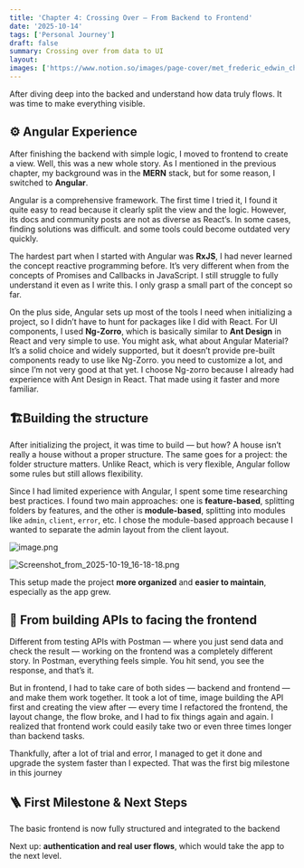 ```yaml
---
title: 'Chapter 4: Crossing Over — From Backend to Frontend'
date: '2025-10-14'
tags: ['Personal Journey']
draft: false
summary: Crossing over from data to UI
layout: 
images: ['https://www.notion.so/images/page-cover/met_frederic_edwin_church_1871.jpg']
---
```



After diving deep into the backed and understand how data truly flows. It was time to make everything visible.


## **⚙️ Angular Experience** 


After finishing the backend with simple logic, I moved to frontend to create a view. Well, this was a new whole story. As I mentioned in the previous chapter, my background was in the **MERN** stack, but for some reason, I switched to **Angular**. 


Angular is a comprehensive framework. The first time I tried it, I found it quite easy to read because it clearly split the view and the logic. However, its docs and community posts are not as diverse as React’s. In some cases, finding solutions was difficult. and some tools could become outdated very quickly. 


The hardest part when I started with Angular was **RxJS**, I had never learned the concept reactive programming before. It’s very different when from the concepts of Promises and Callbacks in JavaScript. I still struggle to fully understand it even as I write this. I only grasp a small part of the concept so far. 


On the plus side, Angular sets up most of the tools I need when initializing a project, so I didn’t have to hunt for packages like I did with React. For UI components, I used **Ng-Zorro**, which is basically similar to **Ant Design** in React and very simple to use. You might ask, what about Angular Material? It’s a solid choice and widely supported, but it doesn’t provide pre-built components ready to use like Ng-Zorro. you need to customize a lot, and since I’m not very good at that yet. I choose Ng-zorro because I already had experience with Ant Design in React. That made using it faster and more familiar. 


## 🏗️Building the structure


After initializing the project, it was time to build — but how? A house isn’t really a house without a proper structure. The same goes for a project: the folder structure matters. Unlike React, which is very flexible, Angular follow some rules but still allows flexibility. 


Since I had limited experience with Angular, I spent some time researching best practices. I found two main approaches: one is **feature-based**, splitting folders by features, and the other is **module-based**, splitting into modules like `admin`, `client`, `error`, etc. I chose the module-based approach because I wanted to separate the admin layout from the client layout.


![image.png](https://prod-files-secure.s3.us-west-2.amazonaws.com/efeae8fb-3b44-437e-a57e-be87cac69182/9471d4ef-9cac-4817-b847-1363dace0287/image.png?X-Amz-Algorithm=AWS4-HMAC-SHA256&X-Amz-Content-Sha256=UNSIGNED-PAYLOAD&X-Amz-Credential=ASIAZI2LB4667HCBG2PN%2F20251021%2Fus-west-2%2Fs3%2Faws4_request&X-Amz-Date=20251021T060807Z&X-Amz-Expires=3600&X-Amz-Security-Token=IQoJb3JpZ2luX2VjEFYaCXVzLXdlc3QtMiJGMEQCIDNTUE6vt2Q%2BRJFH0DIKnZOogXw3zP5YIUPSetn8g%2F1UAiAju71j%2FYugRBVHQ27xzlR%2Fl1zgr0hV0uxdnO9SPrsCviqIBAj%2F%2F%2F%2F%2F%2F%2F%2F%2F%2F%2F8BEAAaDDYzNzQyMzE4MzgwNSIM2AllOsPOaGogOoPnKtwDmynxy8HHci59camtcvxS0QYlfsriTUjFJAEEFObD0bG7%2Bf5KKji9AX6tePjoqb7YlFSBJZilYqZGqru6WDEJNnmh%2FWufrJ9yqTVuc8n8nYb%2BuQBLqWTNTkiPSvwK0%2BS4BMJsAR9P%2BBjd%2B4YKbXBiLOzuJeYCu5%2BmMABncumQQ1QM68DmhI%2BkCNWGQDrvOCpLLDETAkqgRS71PQ9XDrRAXDl2W0COjyyEwltWY4tO6BKF8tHSrGkrHigDTAkJ9FRp3aBHK4xI2AD0QjR1Q8PFRkBCNrGYAsZ2%2FifasC%2B9rWaBwmETaYWKxUebJjt4r9GRvyDxYkRGrFmmYvgB9YdctwfwpttlBMEE%2FIFI5gMst%2FsxeeBr0vEdmBZqpU%2BqZhmGHJk%2FEsL8pwKW0UPpDigJ%2FI6kPIqiNJEtqeLMe1oEg8lLd6pztqQpMRYdjF0XHBFT93Pgk5FnaOcm9NpIu53H4inEHQyGOX2JZbo5ERiWEG8ONY%2FudwWJlrLfRiiCdGFiorypslVTxKYQ%2FaShPLJoAwRqcFcZ0TJyGDsZgaMqgsYK34vF3bs7GMMslM5qAIugDtzXRb%2Fz9mhDvNuXJERAeUnBd4Zfvi%2BXXux20m2u7T%2FI0s%2Bgxu0zdiYvcegws8TcxwY6pgGKJwtnkUEHqymgESZTQd8JtGBjde3Wc9ExKbmmEKD%2FNNIrXoTPSorTkNXcaSag45rdnR4Yu%2F5vSINVXIgIo%2F%2FECNJ5Ykn5JK0X3fLL%2BZiSILLvfw%2FZFjGRBlpyfsp3sfvIgrqbyN8Tnva6nsCzCSX%2BA3KCsyc3akExy6VfeX%2FDuONhW0WGHvRwtSiVdgx7auBSKOYtqTN8avQ0sVe7S35U%2FbVmR%2BvF&X-Amz-Signature=dd97e73f9168eac9bb4d0f8905a1c154263df6feca35ac2c37be2a56f8ab863e&X-Amz-SignedHeaders=host&x-amz-checksum-mode=ENABLED&x-id=GetObject)


![Screenshot_from_2025-10-19_16-18-18.png](https://prod-files-secure.s3.us-west-2.amazonaws.com/efeae8fb-3b44-437e-a57e-be87cac69182/7f972964-0eb6-4f80-9cd4-38f251129d9f/Screenshot_from_2025-10-19_16-18-18.png?X-Amz-Algorithm=AWS4-HMAC-SHA256&X-Amz-Content-Sha256=UNSIGNED-PAYLOAD&X-Amz-Credential=ASIAZI2LB4664DDUDW5F%2F20251021%2Fus-west-2%2Fs3%2Faws4_request&X-Amz-Date=20251021T060807Z&X-Amz-Expires=3600&X-Amz-Security-Token=IQoJb3JpZ2luX2VjEFYaCXVzLXdlc3QtMiJIMEYCIQD%2Bnr6E84knF1fN9Dj04atEoyvERgk69Xfw86H0x%2BaHWwIhAP05BWOa4f1aRh4%2FGWEmG0K%2F9b7D1II%2BeUGtd91MqewFKogECP%2F%2F%2F%2F%2F%2F%2F%2F%2F%2F%2FwEQABoMNjM3NDIzMTgzODA1Igzm%2F0l%2BT2%2B%2BnZPLn3oq3AOlMV%2FCGSjVLIOElbYS%2Fycr%2FmBtuYMp6b3CcGz8K%2FMdjkA9WtoLVuuEcA2%2Fde4AQx7ZCJ1VGxROfOKrv%2FNE3iGJAegSrIQ9iVkEYm%2BecxQ8NdRTcN9Q%2FjMWKGP%2BRedKKiYfPbFZpjpD%2FwB513waDOH72WHoEdy8O7CHipe6Q6S%2BysAw7B28MUQ%2B%2BlvPfvp5se6T6ZCgBRf6X1CjLvlZ3stg40tF5pbw3mtaK4oYLoWtAu%2FFmZ7wF2pOuL%2Byga4o%2FDOSwslYLoJT4eyCrMV2eZbmJmGjU6aTNuPx%2B067xVTU6qzrNiips%2FKsAD1mytqL3wD2eB2TIVS3o%2BFL%2FKYymm8rxq1t6OisiWY4qVdCg%2Fgl%2FoQ8fny2TqMGgR%2FRH16kqDY%2FxGn6cVizp%2FLg7dT3XSeE1hZIdwo9GKQjWpXlWCWPzDnx%2FXlvutSDJqYej0B46KF6hPgh9LeKLsZcZ%2FwmQn1HR7LwziDeIUQUE0BXk9ceGPLMN%2Faqf3Vhpy%2FmxNywX6au2cE5Lv0%2FkHyg1kczi3t2Mwv58ELUdUPaLyZ5IarYFQvhQrfHV0xl5B6%2FJByAIgt1XhwmH6y%2B5VUxHwy%2FYf09N%2Bo71PAnDnTQXbZ%2BBA2LXSkYBB%2Bs9Hhqxz2PlDDkxNzHBjqkASPqDUn0QH%2BPALmIMiAEameoi20esnXeouDXZOmOSanYxEYF55qR7sdXq5KPlTiljY3OnLNQlKA3gz2Z2W%2B%2Fgy83RUpMOpxAjljZKRIjg9LBEDF86ITsyPyQUyeoPHAlhhU9Og9ow70fWRyaBRu5yOEn4jyJjW1g1OLJeskBAH%2FM2xhhH5oSy5c5FT2YPHIwDd3TMIYPvb8m7Qz0Vu6rWzLMM2jP&X-Amz-Signature=c1bf6dae2c0740a100d8e517cd83c0d678ca62a4d9b3519349f78d4e8220610f&X-Amz-SignedHeaders=host&x-amz-checksum-mode=ENABLED&x-id=GetObject)


This setup made the project **more organized** and **easier to maintain**, especially as the app grew.


## 🔄 From building APIs to facing the frontend


Different from testing APIs with Postman — where you just send data and check the result — working on the frontend was a completely different story. In Postman, everything feels simple. You hit send, you see the response, and that’s it.


But in frontend, I had to take care of both sides — backend and frontend — and make them work together.
It took a lot of time, image building the API first and creating the view after — every time I refactored the frontend, the layout change, the flow broke, and I had to fix things again and again. I realized that frontend work could easily take two or even three times longer than backend tasks. 


Thankfully, after a lot of trial and error, I managed to get it done and upgrade the system faster than I expected. That was the first big milestone in this journey


## 🪜 First Milestone & Next Steps


The basic frontend is now fully structured and integrated to the backend


Next up: **authentication and real user flows**, which would take the app to the next level.

